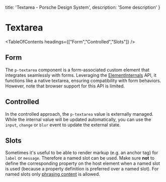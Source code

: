 
  title: 'Textarea - Porsche Design System',
  description: 'Some description'
}

# Textarea <ComponentStatus tagName="p-textarea"></ComponentStatus>

<TableOfContents headings={["Form","Controlled","Slots"]} />

## Form

The `p-textarea` component is a form-associated custom element that integrates seamlessly with forms. Leveraging the
[ElementInternals](https://developer.mozilla.org/en-US/docs/Web/API/ElementInternals) API, it functions like a native
textarea, ensuring compatibility with form behaviors. However, note that browser support for this API is limited.

<ComponentExample codeSample={textareaExample} />

## Controlled

In the controlled approach, the `p-textarea` value is externally managed. While the internal value will be updated
automatically, you can use the `input`, `change` or `blur` event to update the external state.

<ComponentExample codeSample={textareaExampleControlled} />

## Slots

Sometimes it's useful to be able to render markup (e.g. an anchor tag) for `label` or `message`. Therefore a named slot
can be used. Make sure **not** to define the corresponding property on the host element when a named slot is used
(because a property definition is preferred over a named slot). For named slots only
[phrasing content](https://developer.mozilla.org/en-US/docs/Web/Guide/HTML/Content_categories#Phrasing_content) is
allowed.

<ComponentStory story={textareaStorySlots} />

